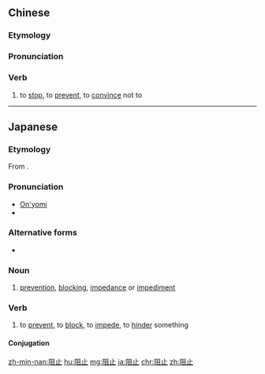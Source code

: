 ==Chinese==
{{zh-forms}}

===Etymology===
{{compound|lang=zh|阻|止}}

===Pronunciation===
{{zh-pron
|m=zǔzhǐ
|c=zo2 zi2
|h=pfs=chú-chṳ́
|mn=chó͘-chí
|ma=Zh-zuzhi.ogg
|cat=v
}}

===Verb===
{{zh-verb}}

# to [[stop]], to [[prevent]], to [[convince]] not to

----

==Japanese==
{{ja-kanjitab|そ|し|yomi=on}}

===Etymology===
From {{etyl|zhx|ja|sort=そし}} {{m|zh|阻止}}.

===Pronunciation===
* [[音読み|On'yomi]]
* {{IPA|lang=ja|/so.si/|[so̞ɕi]}}

===Alternative forms===
* {{l|ja|沮止}}

===Noun===
{{ja-noun|そし}}

# [[prevention]], [[blocking]], [[impedance]] or [[impediment]]

===Verb===
{{ja-verb-suru|そし|tr=transitive}}

# to [[prevent]], to [[block]], to [[impede]], to [[hinder]] something
#: {{ja-usex|法案を'''阻止'''する|ほうあん を '''そし''' する|to block a bill}}
#: {{ja-usex|水の不足が都市の成長を'''阻止'''する|みず の ふそく が とし の せいちょう を '''そし''' する|the lack of water is '''impeding''' the growth of the city}}
#: {{ja-usex|進展を'''阻止'''する|しんてん を '''そし''' する|to '''hinder''' progress}}
#: {{ja-usex|戦争の勃発を'''阻止'''する|せんそう の ぼっぱつ を '''そし''' する|to '''prevent''' the outbreak of war}}

====Conjugation====
{{ja-suru|そし}}

[[zh-min-nan:阻止]]
[[hu:阻止]]
[[mg:阻止]]
[[ja:阻止]]
[[chr:阻止]]
[[zh:阻止]]